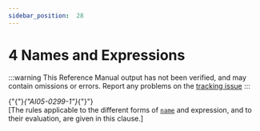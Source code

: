 ---
sidebar_position:  28
---

# 4 Names and Expressions

:::warning
This Reference Manual output has not been verified,
and may contain omissions or errors.
Report any problems on the [tracking issue](https://github.com/ada-lang-io/ada-lang-io/issues/20)
:::


<p>{"{"}<em>{"AI05-0299-1"}</em>{"}"} <br />[The rules applicable to the different forms of <code><a href="../AA-4/AA-4.1#S0091">name</a></code> and expression, and to their evaluation, are given in this clause.] <br /></p>

